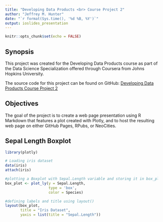 ```yaml
---
title: "Developing Data Products <br> Course Project 2"
author: "Jeffrey M. Hunter"
date: "`r format(Sys.time(), '%d %B, %Y')`"
output: ioslides_presentation
---
```


```r
knitr::opts_chunk$set(echo = FALSE)
```

## Synopsis

This project was created for the Developing Data Products course as part of the
Data Science Specialization offered through Coursera from Johns Hopkins
University.

The source code for this project can be found on
GitHub: <a target="_blank" href="https://github.com/oraclejavanet/developing-data-products-course-project-2">Developing Data Products Course Project 2</a>

## Objectives

The goal of the project is to create a web page presentation using R Markdown
that features a plot created with Plotly, and to host the resulting web page on
either GitHub Pages, RPubs, or NeoCities.

## Sepal Length Boxplot

```r
library(plotly)

# Loading iris dataset
data(iris)
attach(iris)

#plotting a Boxplot with Sepal.Length variable and storing it in box_plot
box_plot <- plot_ly(y = Sepal.Length,
                    type = 'box',
                    color = Species)

#defining labels and title using layout()
layout(box_plot,
       title = "Iris Dataset",
       yaxis = list(title = "Sepal.Length"))
```

